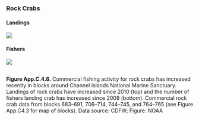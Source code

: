 ### Rock Crabs {.tabset} 



#### Landings 

![](../img/cinms_cr/App.C.4.6a.crab_landings_CDFW.jpg)

#### Fishers

![](../img/cinms_cr/App.C.4.6b.crab_fishers_CDFW.jpg)

##

**Figure App.C.4.6.** Commercial fishing activity for rock crabs has increased recently in blocks around Channel Islands National Marine Sanctuary. Landings of rock crabs have increased since 2010 (top) and the number of fishers landing crab has increased since 2008 (bottom). Commercial rock crab data from blocks 683–691, 706–714, 744–745, and 764–765 (see Figure App.C4.3 for map of blocks). Data source: CDFW; Figure: NOAA